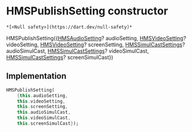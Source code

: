 # HMSPublishSetting constructor

    *[<Null safety>](https://dart.dev/null-safety)*

HMSPublishSetting({[HMSAudioSetting](../../hmssdk_flutter/HMSAudioSetting-class)? audioSetting, [HMSVideoSetting](../../hmssdk_flutter/HMSVideoSetting-class)? videoSetting, [HMSVideoSetting](../../hmssdk_flutter/HMSVideoSetting-class)? screenSetting, [HMSSimulCastSettings](../../hmssdk_flutter/HMSSimulCastSettings-class)? audioSimulCast, [HMSSimulCastSettings](../../hmssdk_flutter/HMSSimulCastSettings-class)? videoSimulCast, [HMSSimulCastSettings](../../hmssdk_flutter/HMSSimulCastSettings-class)? screenSimulCast})

## Implementation

```dart
HMSPublishSetting(
    {this.audioSetting,
    this.videoSetting,
    this.screenSetting,
    this.audioSimulCast,
    this.videoSimulCast,
    this.screenSimulCast});
```
